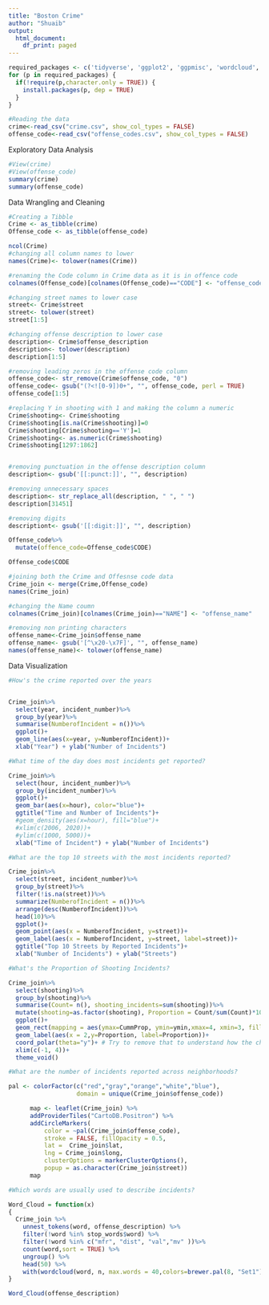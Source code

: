 ```yaml
---
title: "Boston Crime"
author: "Shuaib"
output:
  html_document:
    df_print: paged
---
```


```r
required_packages <- c('tidyverse', 'ggplot2', 'ggpmisc', 'wordcloud', 'tidytext', 'leaflet')
for (p in required_packages) {
  if(!require(p,character.only = TRUE)) {
    install.packages(p, dep = TRUE)
  }
}

```


```r
#Reading the data 
crime<-read_csv("crime.csv", show_col_types = FALSE)
offense_code<-read_csv("offense_codes.csv", show_col_types = FALSE)

```


Exploratory Data Analysis
```r
#View(crime)
#View(offense_code)
summary(crime)
summary(offense_code)

```


Data Wrangling and Cleaning
```r
#Creating a Tibble
Crime <- as_tibble(crime)
Offense_code <- as_tibble(offense_code)

```


```r
ncol(Crime)
#changing all column names to lower
names(Crime)<- tolower(names(Crime))

#renaming the Code column in Crime data as it is in offence code
colnames(Offense_code)[colnames(Offense_code)=="CODE"] <- "offense_code"

#changing street names to lower case
street<- Crime$street
street<- tolower(street)
street[1:5]

#changing offense description to lower case
description<- Crime$offense_description
description<- tolower(description)
description[1:5]

#removing leading zeros in the offense code column
offense_code<- str_remove(Crime$offense_code, "0")
offense_code<- gsub("(?<![0-9])0+", "", offense_code, perl = TRUE)
offense_code[1:5]

#replacing Y in shooting with 1 and making the column a numeric
Crime$shooting<- Crime$shooting
Crime$shooting[is.na(Crime$shooting)]=0
Crime$shooting[Crime$shooting=='Y']=1
Crime$shooting<- as.numeric(Crime$shooting)
Crime$shooting[1297:1862]


#removing punctuation in the offense description column
description<- gsub('[[:punct:]]', "", description)

#removing unnecessary spaces
description<- str_replace_all(description, " ", " ")
description[31451]

#removing digits
descriptiont<- gsub('[[:digit:]]', "", description)
```


```r
Offense_code%>%
  mutate(offence_code=Offense_code$CODE)

Offense_code$CODE
```


```r
#joining both the Crime and Offesnse code data
Crime_join <- merge(Crime,Offense_code)
names(Crime_join)
```


```r
#changing the Name coumn
colnames(Crime_join)[colnames(Crime_join)=="NAME"] <- "offense_name"
```


```r
#removing non printing characters 
offense_name<-Crime_join$offense_name
offense_name<- gsub('[^\x20-\x7F]', "", offense_name)
names(offense_name)<- tolower(offense_name)

```


Data Visualization
```r
 
#How's the crime reported over the years


Crime_join%>%
  select(year, incident_number)%>%
  group_by(year)%>%
  summarise(NumberofIncident = n())%>%
  ggplot()+
  geom_line(aes(x=year, y=NumberofIncident))+
  xlab("Year") + ylab("Number of Incidents")
```


```r

#What time of the day does most incidents get reported?

Crime_join%>%
  select(hour, incident_number)%>%
  group_by(incident_number)%>%
  ggplot()+
  geom_bar(aes(x=hour), color="blue")+
  ggtitle("Time and Number of Incidents")+
  #geom_density(aes(x=hour), fill="blue")+
  #xlim(c(2006, 2020))+ 
  #ylim(c(1000, 5000))+
  xlab("Time of Incident") + ylab("Number of Incidents")
```


```r

#What are the top 10 streets with the most incidents reported?

Crime_join%>%
  select(street, incident_number)%>%
  group_by(street)%>%
  filter(!is.na(street))%>%
  summarize(NumberofIncident = n())%>%
  arrange(desc(NumberofIncident))%>%
  head(10)%>%
  ggplot()+
  geom_point(aes(x = NumberofIncident, y=street))+
  geom_label(aes(x = NumberofIncident, y=street, label=street))+
  ggtitle("Top 10 Streets by Reported Incidents")+
  xlab("Number of Incidents") + ylab("Streets")
```


```r

#What's the Proportion of Shooting Incidents?

Crime_join%>%
  select(shooting)%>%
  group_by(shooting)%>%
  summarise(Count= n(), shooting_incidents=sum(shooting))%>%
  mutate(shooting=as.factor(shooting), Proportion = Count/sum(Count)*100, CummProp = cumsum(Proportion),ymin = c(0, head(CummProp, n=-1))) %>%
  ggplot()+
  geom_rect(mapping = aes(ymax=CummProp, ymin=ymin,xmax=4, xmin=3, fill=shooting))+
  geom_label(aes(x = 2,y=Proportion, label=Proportion))+
  coord_polar(theta="y")+ # Try to remove that to understand how the chart is built initially
  xlim(c(-1, 4))+
  theme_void() 

```


```r

#What are the number of incidents reported across neighborhoods?

pal <- colorFactor(c("red","gray","orange","white","blue"),
                   domain = unique(Crime_join$offense_code))

      map <- leaflet(Crime_join) %>%
      addProviderTiles("CartoDB.Positron") %>%
      addCircleMarkers(
          color = ~pal(Crime_join$offense_code),
          stroke = FALSE, fillOpacity = 0.5,
          lat =  Crime_join$lat,
          lng = Crime_join$long,
          clusterOptions = markerClusterOptions(),
          popup = as.character(Crime_join$street))
      map
```


```r

#Which words are usually used to describe incidents?

Word_Cloud = function(x)
{
  Crime_join %>%
    unnest_tokens(word, offense_description) %>%
    filter(!word %in% stop_words$word) %>%
    filter(!word %in% c("mfr", "dist", "val","mv" ))%>%
    count(word,sort = TRUE) %>%
    ungroup() %>%
    head(50) %>%
    with(wordcloud(word, n, max.words = 40,colors=brewer.pal(8, "Set1")))
}

Word_Cloud(offense_description)
```